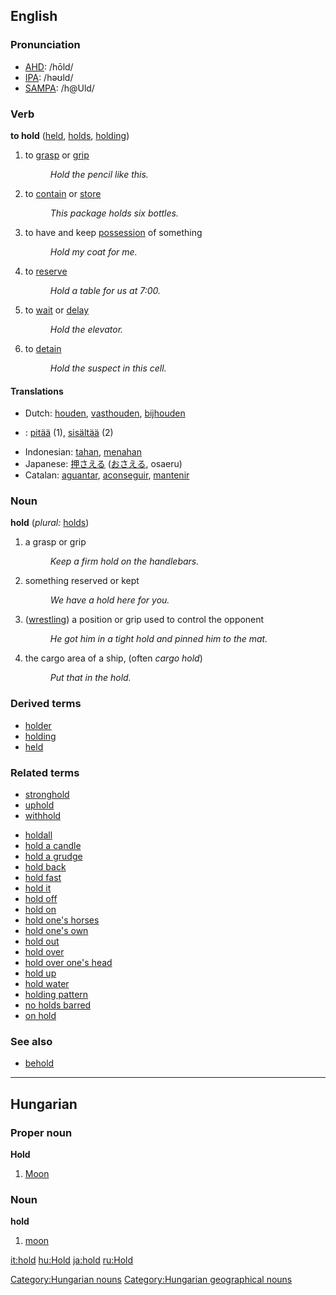 ==English==

=== Pronunciation ===
*[[w:AHD|AHD]]: /hōld/
*[[w:IPA|IPA]]: /həʊld/
*[[w:SAMPA|SAMPA]]: /h@Uld/

=== Verb ===
'''to hold''' ([[held]], [[holds]], [[holding]])
# to [[grasp]] or [[grip]]
#: ''Hold the pencil like this.''
# to [[contain]] or [[store]]
#: ''This package holds six bottles.'' 
# to have and keep [[possess]]ion of something
#: ''Hold my coat for me.''
# to [[reserve]]
#: ''Hold a table for us at 7:00.''
# to [[wait]] or [[delay]]
#: ''Hold the elevator.''
# to [[detain]]
#: ''Hold the suspect in this cell.''

==== Translations ====
*Dutch: [[houden]], [[vasthouden]], [[bijhouden]]
*{{fi}}: [[pitää]] (1), [[sisältää]] (2)
*Indonesian: [[tahan]], [[tahan|menahan]]
*Japanese: [[押さえる]] ([[おさえる]], osaeru)
*Catalan: [[aguantar]], [[aconseguir]], [[mantenir]]

===Noun===
'''hold'''  (''plural:'' [[holds]])
# a grasp or grip
#: ''Keep a firm hold on the handlebars.''
# something reserved or kept
#: ''We have a hold here for you.''
# ([[wrestle|wrestling]]) a position or grip used to control the opponent
#: ''He got him in a tight hold and pinned him to the mat.''
# the cargo area of a ship, (often ''cargo hold'')
#: ''Put that in the hold.''

===Derived terms===
*[[holder]] <!-- something that holds or contains-->
*[[holding]] <!-- something that one owns, especially stock or real estate-->
*[[held]]

===Related terms===
*[[stronghold]]
*[[uphold]]
*[[withhold]]

*[[holdall]]
*[[hold a candle]]
*[[hold a grudge]]
*[[hold back]]
*[[hold fast]]
*[[hold it]]
*[[hold off]]
*[[hold on]]
*[[hold one's horses]]
*[[hold one's own]]
*[[hold out]]<!-- hyphenated? -->
*[[hold over]]<!-- hyphenated? -->
*[[hold over one's head]]
*[[hold up]]<!-- hyphenated? -->
*[[hold water]]
*[[holding pattern]]
*[[no holds barred]]
*[[on hold]]


===See also===
*[[behold]]
----

==Hungarian==
===Proper noun===
'''Hold'''
# [[Moon]]
===Noun===
'''hold'''
# [[moon]]

[[it:hold]]
[[hu:Hold]]
[[ja:hold]]
[[ru:Hold]]
[[Category:Hungarian nouns]]
[[Category:Hungarian geographical nouns]]